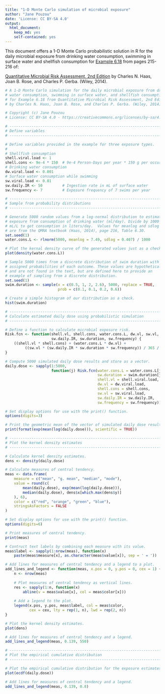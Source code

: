 ```yaml
---
title: "1-D Monte Carlo simulation of microbial exposure"
author: "Jane Pouzou"
date: 'License: CC BY-SA 4.0'
output:
  html_document:
    keep_md: yes
    self-contained: yes
---
```


This document offers a 1-D Monte Carlo probabilistic solution in R for the 
daily microbial exposure from drinking water consumption, swimming in surface 
water and shellfish consumption for [Example 6.18](images/ex0618.png) from pages 
215-216 of:

[Quantitative Microbial Risk Assessment, 2nd Edition](http://www.wiley.com/WileyCDA/WileyTitle/productCd-1118145291,subjectCd-CH20.html) 
by Charles N. Haas, Joan B. Rose, and Charles P. Gerba. (Wiley, 2014).

```r
# A 1-D Monte Carlo simulation for the daily microbial exposure from drinking
# water consumption, swimming in surface water, and shellfish consumption 
# for Example 6.18 from Quantitative Microbial Risk Assessment, 2nd Edition 
# by Charles N. Haas, Joan B. Rose, and Charles P. Gerba. (Wiley, 2014).

# Copyright (c) Jane Pouzou
# License: CC BY-SA 4.0 - https://creativecommons.org/licenses/by-sa/4.0/

# ---------------------------------------------------------------------
# Define variables
# ---------------------------------------------------------------------

# Define variables provided in the example for three exposure types.
#
# Shellfish consumption
shell.viral.load <- 1
shell.cons <- 9e-4 * 150  # 9e-4 Person-Days per year * 150 g per occurrence
# Drinking water consumption
dw.viral.load <- 0.001
# Surface water consumption while swimming
sw.viral.load <- 0.01
sw.daily.IR <- 50         # Ingestion rate in mL of surface water
sw.frequency <- 7         # Exposure frequency of 7 swims per year

# ---------------------------------------------------------------------
# Sample from probability distributions
# ---------------------------------------------------------------------

# Generate 5000 random values from a log-normal distribution to estimate 
# exposure from consumption of drinking water (ml/day). Divide by 1000 
# mL/L to get consumption in liters/day.  Values for meanlog and sdlog 
# are from the QMRA textbook (Haas, 2014), page 216, Table 6.30.
set.seed(1)
water.cons.L <- rlnorm(5000, meanlog = 7.49, sdlog = 0.407) / 1000

# Plot the kernal density curve of the generated values just as a check.
plot(density(water.cons.L))

# Sample 5000 times from a discrete distribution of swim duration with 
# assigned probabilities of each outcome. These values are hypothetical 
# and are not found in the text, but are defined here to provide an 
# example of sampling from a discrete distribution.
set.seed(1)
swim.duration <- sample(x = c(0.5, 1, 2, 2.6), 5000, replace = TRUE, 
                        prob = c(0.1, 0.1, 0.2, 0.6))

# Create a simple histogram of our distribution as a check.
hist(swim.duration)

# ---------------------------------------------------------------------
# Calculate estimated daily dose using probabilistic simulation
# ---------------------------------------------------------------------

# Define a function to calculate microbial exposure risk.
Risk.fcn <- function(shell.vl, shell.cons, water.cons.L, dw.vl, sw.vl, 
                     sw.daily.IR, sw.duration, sw.frequency) {
    ((shell.vl * shell.cons) + (water.cons.L * dw.vl) + 
         ((sw.vl * (sw.daily.IR * sw.duration * sw.frequency)) / 365 / 1000))
}

# Compute 5000 simulated daily dose results and store as a vector.
daily.dose <- sapply(1:5000, 
                     function(j) Risk.fcn(water.cons.L = water.cons.L[j], 
                                          sw.duration = swim.duration[j], 
                                          shell.vl = shell.viral.load, 
                                          dw.vl = dw.viral.load, 
                                          shell.cons = shell.cons, 
                                          sw.vl = sw.viral.load, 
                                          sw.daily.IR = sw.daily.IR, 
                                          sw.frequency = sw.frequency))

# Set display options for use with the print() function.
options(digits=3)

# Print the geometric mean of the vector of simulated daily dose results.
print(format(exp(mean(log(daily.dose))), scientific = TRUE))

# ---------------------------------------------------------------------
# Plot the kernel density estimates
# ---------------------------------------------------------------------

# Calculate kernel density estimates.
dens <- density(daily.dose)

# Calculate measures of central tendency.
meas <- data.frame(
    measure = c("mean", "g. mean", "median", "mode"),
    value = round(c(
        mean(daily.dose), exp(mean(log(daily.dose))),
        median(daily.dose), dens$x[which.max(dens$y)]
    ), 6),
    color = c("red", "orange", "green", "blue"),
    stringsAsFactors = FALSE
)

# Set display options for use with the print() function.
options(digits=6)

# Print measures of central tendency.
print(meas)

# Contruct text labels by combining each measure with its value.
meas$label <- sapply(1:nrow(meas), function(x) 
    paste(meas$measure[x], as.character(meas$value[x]), sep = ' = '))

# Add lines for measures of central tendency and a legend to a plot.
add_lines_and_legend <- function(meas, x.pos = 0, y.pos = 0, cex = 1) {
    n <- nrow(meas)
    
    # Plot measures of central tendency as vertical lines.
    res <- sapply(1:n, function(x)
        abline(v = meas$value[x], col = meas$color[x]))
    
    # Add a legend to the plot.
    legend(x.pos, y.pos, meas$label, col = meas$color, 
           cex = cex, lty = rep(1, n), lwd = rep(2, n))
}

# Plot the kernel density estimates.
plot(dens)

# Add lines for measures of central tendency and a legend.
add_lines_and_legend(meas, 0.139, 550)

# ---------------------------------------------------------------------
# Plot the empirical cumulative distribution
# ---------------------------------------------------------------------

# Plot the empirical cumulative distribution for the exposure estimates.
plot(ecdf(daily.dose))

# Add lines for measures of central tendency and a legend.
add_lines_and_legend(meas, 0.139, 0.8)
```